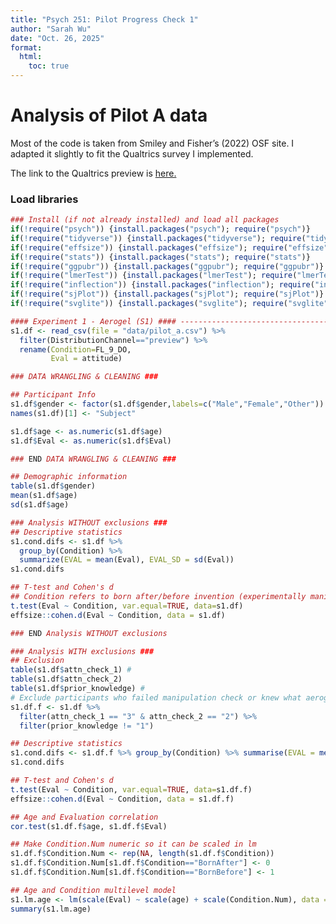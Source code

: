 ```yaml
---
title: "Psych 251: Pilot Progress Check 1"
author: "Sarah Wu"
date: "Oct. 26, 2025"
format:
  html:
    toc: true
---
```


# Analysis of Pilot A data

Most of the code is taken from Smiley and Fisher's (2022) OSF site. I adapted it slightly to fit the Qualtrics survey I implemented. 

The link to the Qualtrics preview is [here.](https://stanforduniversity.qualtrics.com/jfe/preview/previewId/95af45c0-8735-46de-bbad-38bd3f1a6d15/SV_ahlhnHc1n0Mfmqq?Q_CHL=preview&Q_SurveyVersionID=current) 

### Load libraries

```r
### Install (if not already installed) and load all packages
if(!require("psych")) {install.packages("psych"); require("psych")}
if(!require("tidyverse")) {install.packages("tidyverse"); require("tidyverse")}
if(!require("effsize")) {install.packages("effsize"); require("effsize")}
if(!require("stats")) {install.packages("stats"); require("stats")}
if(!require("ggpubr")) {install.packages("ggpubr"); require("ggpubr")}
if(!require("lmerTest")) {install.packages("lmerTest"); require("lmerTest")}
if(!require("inflection")) {install.packages("inflection"); require("inflection")}
if(!require("sjPlot")) {install.packages("sjPlot"); require("sjPlot")}
if(!require("svglite")) {install.packages("svglite"); require("svglite")}
```


```r
#### Experiment 1 - Aerogel (S1) #### ------------------------------------------------------
s1.df <- read_csv(file = "data/pilot_a.csv") %>% 
  filter(DistributionChannel=="preview") %>% 
  rename(Condition=FL_9_DO,
         Eval = attitude)

### DATA WRANGLING & CLEANING ###

## Participant Info
s1.df$gender <- factor(s1.df$gender,labels=c("Male","Female","Other"))
names(s1.df)[1] <- "Subject"

s1.df$age <- as.numeric(s1.df$age)
s1.df$Eval <- as.numeric(s1.df$Eval)

### END DATA WRANGLING & CLEANING ###

## Demographic information
table(s1.df$gender)
mean(s1.df$age)
sd(s1.df$age)

### Analysis WITHOUT exclusions ###
## Descriptive statistics
s1.cond.difs <- s1.df %>% 
  group_by(Condition) %>% 
  summarize(EVAL = mean(Eval), EVAL_SD = sd(Eval))
s1.cond.difs

## T-test and Cohen's d
## Condition refers to born after/before invention (experimentally manipulated)
t.test(Eval ~ Condition, var.equal=TRUE, data=s1.df)
effsize::cohen.d(Eval ~ Condition, data = s1.df)

### END Analysis WITHOUT exclusions

### Analysis WITH exclusions ###
## Exclusion
table(s1.df$attn_check_1) # 
table(s1.df$attn_check_2)
table(s1.df$prior_knowledge) # 
# Exclude participants who failed manipulation check or knew what aerogel was
s1.df.f <- s1.df %>% 
  filter(attn_check_1 == "3" & attn_check_2 == "2") %>% 
  filter(prior_knowledge != "1")

## Descriptive statistics
s1.cond.difs <- s1.df.f %>% group_by(Condition) %>% summarise(EVAL = mean(Eval), EVAL_SD = sd(Eval))
s1.cond.difs

## T-test and Cohen's d 
t.test(Eval ~ Condition, var.equal=TRUE, data=s1.df.f)
effsize::cohen.d(Eval ~ Condition, data = s1.df.f)

## Age and Evaluation correlation
cor.test(s1.df.f$age, s1.df.f$Eval)

## Make Condition.Num numeric so it can be scaled in lm
s1.df.f$Condition.Num <- rep(NA, length(s1.df.f$Condition))
s1.df.f$Condition.Num[s1.df.f$Condition=="BornAfter"] <- 0
s1.df.f$Condition.Num[s1.df.f$Condition=="BornBefore"] <- 1

## Age and Condition multilevel model
s1.lm.age <- lm(scale(Eval) ~ scale(age) + scale(Condition.Num), data = s1.df.f)
summary(s1.lm.age)
```

